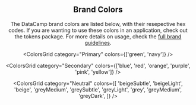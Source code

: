 

<Header pageTitle="Colors" overview="All the hues you could ever need." />

<Section>

## Brand Colors

The DataCamp brand colors are listed below, with their resepective hex codes. If you are wanting to use these colors in an application, check out the tokens package. For more details on usage, check the [full brand guidelines](/).

<ColorsGrid category="Primary" colors={['green', 'navy']} />

<ColorsGrid
  category="Secondary"
  colors={['blue', 'red', 'orange', 'purple', 'pink', 'yellow']}
/>

<ColorsGrid
  category="Neutral"
  colors={[
    'beigeSubtle',
    'beigeLight',
    'beige',
    'greyMedium',
    'greySubtle',
    'greyLight',
    'grey',
    'greyMedium',
    'greyDark',
  ]}
/>

</Section>
